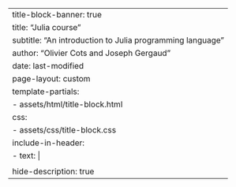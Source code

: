 ---
title-block-banner: true
title: "Julia course"
subtitle: "An introduction to Julia programming language"
author: "Olivier Cots and Joseph Gergaud"
date: last-modified
page-layout: custom
template-partials: 
    - assets/html/title-block.html
css: 
    - assets/css/title-block.css
include-in-header:
    - text: |
        <script src="assets/js/title-block.js"></script> 
hide-description: true
---